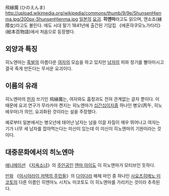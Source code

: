 飛縁魔 (ひのえんま)
http://upload.wikimedia.org/wikipedia/commons/thumb/9/9e/ShunsenHienma.jpg/200px-ShunsenHienma.jpg
[[일본]]의 [[요괴]]. '''히엔마'''라고도 읽으며, 엔쇼죠(縁障女)라고도 불린다.
에도 시대 말기 1841년에 출간된 기담집 《에혼햐쿠모노가타리》(絵本百物語)에서 처음으로 등장했다.

== 외양과 특징 ==
히노엔마는 [[흑발]]의 아름다운 [[여자]]의 모습을 하고 있지만 [[남자]]의 피와 정기를 빨아미시고 결국 죽게 만든다는 무서운 요괴이다.

== 이름의 유래 ==
히노엔마의 [[한자]] 쓰기인 飛縁魔는, 여자와도 흡정과도 전혀 관계없는 글자 뿐이다. 이 때문에 요괴 연구가 무라카마 켄지는 히노엔마가 [[십간십이지]]중 하나인 병오(丙午, 히노에우마)가 의인, 요괴화된 것이라는 설을 주장했다.

예로부터 일본에서는 병오년에 태어난 남자는 남을 이끌 자질이 매우 뛰어나고 여자는 기가 너무 세 남자를 잡아먹는다는 미신이 있는데 이 미신이 히노엔마의 기원이라는 것이다.

== 대중문화에서의 히노엔마 ==
[[애니메이션]] 《[[지옥소녀]]》의 [[주인공]]인 [[엔마 아이]]도 이 히노엔마가 모티브인 듯하다.

[[만화]] 《[[아시아라이 저택의 주민들]]》의 [[다이다라]] 해체 마인 중 하나인 [[사요츠히메노 미코토]]의 다른 이름인 히엔마노 시치노 미코토도 이 히노엔마를 가리키는 것이라 추측된다.
